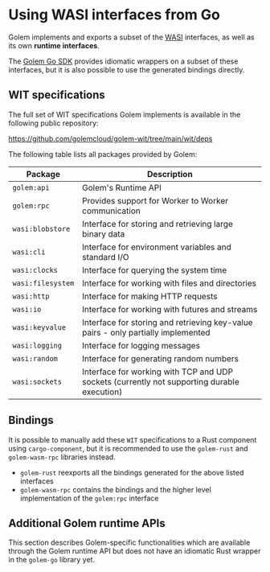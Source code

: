 
# Using WASI interfaces from Go

Golem implements and exports a subset of the [WASI](https://wasi.dev) interfaces, as well as its own **runtime interfaces**.

The [Golem Go SDK](/docs/go-language-guide/golem-go-sdk) provides idiomatic wrappers on a subset of these interfaces, but it is also possible to use the generated bindings directly.

## WIT specifications

The full set of WIT specifications Golem implements is available in the following public repository:

https://github.com/golemcloud/golem-wit/tree/main/wit/deps

The following table lists all packages provided by Golem:

| Package           | Description                                                                                 |
| ----------------- | ------------------------------------------------------------------------------------------- |
| `golem:api`       | Golem's Runtime API                                                                         |
| `golem:rpc`       | Provides support for Worker to Worker communication                                         |
| `wasi:blobstore`  | Interface for storing and retrieving large binary data                                      |
| `wasi:cli`        | Interface for environment variables and standard I/O                                        |
| `wasi:clocks`     | Interface for querying the system time                                                      |
| `wasi:filesystem` | Interface for working with files and directories                                            |
| `wasi:http`       | Interface for making HTTP requests                                                          |
| `wasi:io`         | Interface for working with futures and streams                                              |
| `wasi:keyvalue`   | Interface for storing and retrieving key-value pairs - only partially implemented           |
| `wasi:logging`    | Interface for logging messages                                                              |
| `wasi:random`     | Interface for generating random numbers                                                     |
| `wasi:sockets`    | Interface for working with TCP and UDP sockets (currently not supporting durable execution) |

## Bindings

It is possible to manually add these `WIT` specifications to a Rust component using `cargo-component`, but it is recommended to use the `golem-rust` and `golem-wasm-rpc` libraries instead.

- `golem-rust` reexports all the bindings generated for the above listed interfaces
- `golem-wasm-rpc` contains the bindings and the higher level implementation of the `golem:rpc` interface

## Additional Golem runtime APIs

This section describes Golem-specific functionalities which are available through the Golem runtime API but does not have an idiomatic Rust wrapper in the `golem-go` library yet.
